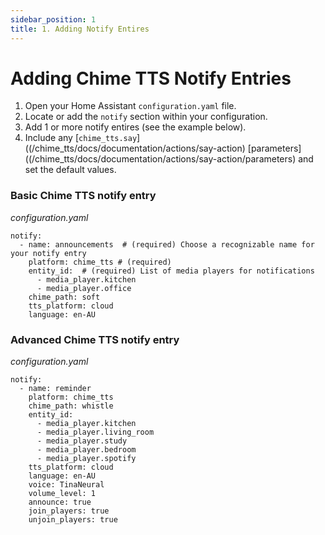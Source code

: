 ```yaml
---
sidebar_position: 1
title: 1. Adding Notify Entires
---
```



# Adding Chime TTS Notify Entries

1. Open your Home Assistant `configuration.yaml` file.
2. Locate or add the `notify` section within your configuration.
3. Add 1 or more notify entires (see the example below).
4. Include any [`chime_tts.say`]((/chime_tts/docs/documentation/actions/say-action) [parameters]((/chime_tts/docs/documentation/actions/say-action/parameters) and set the default values.

### Basic Chime TTS notify entry
_configuration.yaml_
```
notify:
  - name: announcements  # (required) Choose a recognizable name for your notify entry
    platform: chime_tts # (required)
    entity_id:  # (required) List of media players for notifications
      - media_player.kitchen
      - media_player.office
    chime_path: soft
    tts_platform: cloud
    language: en-AU
```

### Advanced Chime TTS notify entry
_configuration.yaml_
```
notify:
  - name: reminder
    platform: chime_tts
    chime_path: whistle
    entity_id:
      - media_player.kitchen
      - media_player.living_room
      - media_player.study
      - media_player.bedroom
      - media_player.spotify
    tts_platform: cloud
    language: en-AU
    voice: TinaNeural
    volume_level: 1
    announce: true
    join_players: true
    unjoin_players: true
```
